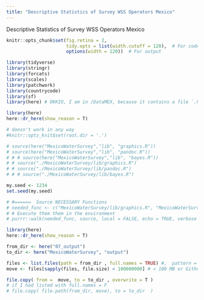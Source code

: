 ```yaml
---
title: "Descriptive Statistics of Survey WSS Operators Mexico"
---
```


Descriptive Statistics of Survey WSS Operators Mexico


```r
knitr::opts_chunk$set(fig.retina = 2,
                      tidy.opts = list(width.cutoff = 120),  # For code
                      options(width = 120))  # For output


```

```r
library(tidyverse)
library(stringr)
library(forcats)
library(scales)
library(patchwork)
library(countrycode)
library(sf)
library(here) # OKKIO, I am in /DataMEX, because it contains a file `.here`

library(here)
here::dr_here(show_reason = T)
```

```r
# doesn't work in any way
#knitr::opts_knit$set(root.dir = '.')

# source(here("MexicoWaterSurvey","lib", "graphics.R"))
# source(here("MexicoWaterSurvey","lib", "pandoc.R"))
# # # source(here("MexicoWaterSurvey","lib", "bayes.R"))
# # source("./MexicoWaterSurvey/lib/graphics.R")
# # source("./MexicoWaterSurvey/lib/pandoc.R")
# # # source("./MexicoWaterSurvey/lib/bayes.R")

my.seed <- 1234
set.seed(my.seed)

# #======  Source NECESSARY Functions 
# needed_func <- c("MexicoWaterSurvey/lib/graphics.R", "MexicoWaterSurvey/lib/pandoc.R")
# # Execute them them in the environment
# purrr::walk(needed_func, source, local = FALSE, echo = TRUE, verbose = F) 

```




```r
library(here)
here::dr_here(show_reason = T)

from_dir <- here("07_output")
to_dir <- here("MexicoWaterSurvey", "output")

files <- list.files(path = from_dir , full.names = TRUE) #,  pattern = ".png$" )
move <- files[sapply(files, file.size) < 100000000] # < 100 MB or Github will get stuck

file.copy( from =  move, to = to_dir , overwrite = T )
# if I had listed with full.names = F
# file.copy( file.path(from_dir, move), to = to_dir  )
```


